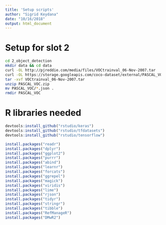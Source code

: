 ```yaml
---
title: 'Setup scripts'
author: "Sigrid Keydana"
date: "10/16/2018"
output: html_document
---
```



# Setup for slot 2 

```bash
cd 2_object_detection
mkdir data && cd data
curl -OL http://pjreddie.com/media/files/VOCtrainval_06-Nov-2007.tar
curl -OL https://storage.googleapis.com/coco-dataset/external/PASCAL_VOC.zip
tar -xvf VOCtrainval_06-Nov-2007.tar
unzip PASCAL_VOC.zip
mv PASCAL_VOC/*.json .
rmdir PASCAL_VOC
```


# R libraries needed

```r
devtools:install_github("rstudio/keras")
devtools:install_github("rstudio/tfdatasets")
devtools:install_github("rstudio/tensorflow")

install.packages("readr")
install.packages("dplyr")
install.packages("ggplot2")
install.packages("purrr")
install.packages("abind")
install.packages("learnr")
install.packages("forcats")
install.packages("ggrepel")
install.packages("magick")
install.packages("viridis")
install.packages("lime")
install.packages("rjson")
install.packages("tidyr")
install.packages("stringr")
install.packages("tibble")
install.packages("RefManageR")
install.packages("DMwR2")
```

